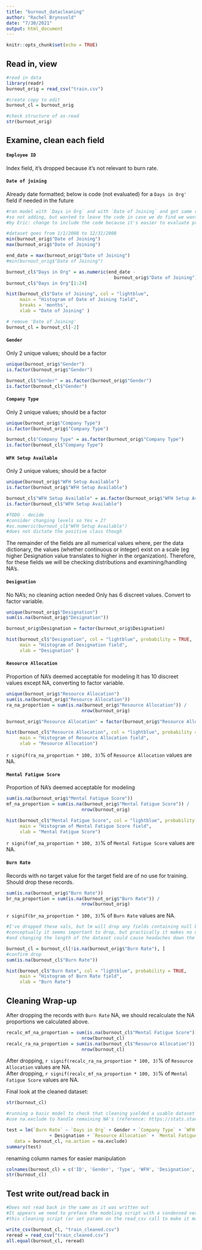 ```yaml
---
title: "burnout_datacleaning"
author: "Rachel Brynsvold"
date: "7/30/2021"
output: html_document
---
```


```r
knitr::opts_chunk$set(echo = TRUE)
```

## Read in, view

```r
#read in data
library(readr)
burnout_orig = read_csv("train.csv")

#create copy to edit
burnout_cl = burnout_orig

#check structure of as-read
str(burnout_orig)
```

## Examine, clean each field

#### `Employee ID`



Index field, it's dropped because it's not relevant to burn rate.

#### `Date of joining`
Already date formatted; below is code (not evaluated) for a `Days in Org'` field 
if needed in the future

```r
#ran model with `Days in Org` and with `Date of Joining` and got same results
#so not adding, but wanted to leave the code in case we do find we want it for some reason
#by Eric: change to include the code because it's easier to evaluate predicotrs in numeric format.

#dataset goes from 1/1/2008 to 12/31/2008
min(burnout_orig$"Date of Joining")
max(burnout_orig$"Date of Joining")

end_date = max(burnout_orig$"Date of Joining")
#min(burnout_orig$"Date of Joining")

burnout_cl$"Days in Org" = as.numeric(end_date - 
                                        burnout_orig$"Date of Joining")
burnout_cl$"Days in Org"[1:24]

hist(burnout_cl$"Date of Joining", col = "lightblue",
     main = "Histogram of Date of Joining field", 
     breaks = 'months',
     xlab = "Date of Joining" )

# remove 'Date of Joining'
burnout_cl = burnout_cl[-2]
```

#### `Gender`
Only 2 unique values; should be a factor

```r
unique(burnout_orig$"Gender")
is.factor(burnout_orig$"Gender")

burnout_cl$"Gender" = as.factor(burnout_orig$"Gender")
is.factor(burnout_cl$"Gender")
```
       
#### `Company Type`
Only 2 unique values; should be a factor

```r
unique(burnout_orig$"Company Type")
is.factor(burnout_orig$"Company Type")

burnout_cl$"Company Type" = as.factor(burnout_orig$"Company Type")
is.factor(burnout_cl$"Company Type")
```

#### `WFH Setup Available`
Only 2 unique values; should be a factor

```r
unique(burnout_orig$"WFH Setup Available")
is.factor(burnout_orig$"WFH Setup Available")

burnout_cl$"WFH Setup Available" = as.factor(burnout_orig$"WFH Setup Available")
is.factor(burnout_cl$"WFH Setup Available")

#TODO - decide
#consider changing levels so Yes = 2?
#as.numeric(burnout_cl$"WFH Setup Available")
#does not dictate the positive class though
```

The remainder of the fields are all numerical values where, per the data 
dictionary, the values (whether continuous or integer) exist on a scale (eg
higher Designation value translates to higher in the organization).  Therefore,
for these fields we will be checking distributions and examining/handling NA's.

#### `Designation`
No NA's; no cleaning action needed
Only has 6 discreet values. Convert to factor variable.

```r
unique(burnout_orig$"Designation")
sum(is.na(burnout_orig$"Designation"))

burnout_orig$Designation = factor(burnout_orig$Designation)

hist(burnout_cl$"Designation", col = "lightblue", probability = TRUE,
     main = "Histogram of Designation field", 
     xlab = "Designation" )
```

#### `Resource Allocation` 
Proportion of NA's deemed acceptable for modeling
It has 10 discreet values except NA, converting to factor variable.

```r
unique(burnout_orig$"Resource Allocation")
sum(is.na(burnout_orig$"Resource Allocation"))
ra_na_proportion = sum(is.na(burnout_orig$"Resource Allocation")) / 
                            nrow(burnout_orig)

burnout_orig$"Resource Allocation" = factor(burnout_orig$"Resource Allocation")

hist(burnout_cl$"Resource Allocation", col = "lightblue", probability = TRUE,
     main = "Histogram of Resource Allocation field", 
     xlab = "Resource Allocation")
```
     
`r signif(ra_na_proportion * 100, 3)`% of `Resource Allocation` values are NA.


#### `Mental Fatigue Score`
Proportion of NA's deemed acceptable for modeling

```r
sum(is.na(burnout_orig$"Mental Fatigue Score"))
mf_na_proportion = sum(is.na(burnout_orig$"Mental Fatigue Score")) / 
                            nrow(burnout_orig)

hist(burnout_cl$"Mental Fatigue Score", col = "lightblue", probability = TRUE,
     main = "Histogram of Mental Fatigue Score field", 
     xlab = "Mental Fatigue Score")
```
     
`r signif(mf_na_proportion * 100, 3)`% of `Mental Fatigue Score` values are NA.

#### `Burn Rate`
Records with no target value for the target field are of no use for training.  
Should drop these records.

```r
sum(is.na(burnout_orig$"Burn Rate"))
br_na_proportion = sum(is.na(burnout_orig$"Burn Rate")) / 
                            nrow(burnout_orig)
```
     
`r signif(br_na_proportion * 100, 3)`% of `Burn Rate` values are NA.

```r
#I've dropped these vals, but lm will drop any fields containing null by default
#conceptually it seems important to drop, but practically it makes no difference,
#and changing the length of the dataset could cause headaches down the line

burnout_cl = burnout_cl[!is.na(burnout_orig$"Burn Rate"), ]
#confirm drop
sum(is.na(burnout_cl$"Burn Rate"))

hist(burnout_cl$"Burn Rate", col = "lightblue", probability = TRUE,
     main = "Histogram of Burn Rate field", 
     xlab = "Burn Rate")
```

## Cleaning Wrap-up

After dropping the records with `Burn Rate` NA, we should recalculate the NA
proportions we calculated above.

```r
recalc_mf_na_proportion = sum(is.na(burnout_cl$"Mental Fatigue Score")) / 
                            nrow(burnout_cl)
recalc_ra_na_proportion = sum(is.na(burnout_cl$"Resource Allocation")) / 
                            nrow(burnout_cl)
```

After dropping, `r signif(recalc_ra_na_proportion * 100, 3)`% of 
`Resource Allocation` values are NA.    
After dropping, `r signif(recalc_mf_na_proportion * 100, 3)`% of 
`Mental Fatigue Score` values are NA.    

Final look at the cleaned dataset: 

```r
str(burnout_cl)
```


```r
#running a basic model to check that cleaning yielded a usable dataset
#use na.exclude to handle remaining NA's (reference: https://stats.stackexchange.com/questions/492955/should-i-use-na-omit-or-na-exclude-in-a-linear-model-in-r)

test = lm(`Burn Rate` ~ `Days in Org` + Gender + `Company Type` + `WFH Setup Available`
                + Designation + `Resource Allocation` + `Mental Fatigue Score`, 
   data = burnout_cl, na.action = na.exclude)
summary(test)
```

renaming column names for easier manipulation
```r
colnames(burnout_cl) = c('ID', 'Gender', 'Type', 'WFH', 'Designation', 'Resource', 'Fatigue', 'Burn', 'Days')
str(burnout_cl)
```

## Test write out/read back in
```r
#Does not read back in the same as it was written out
#It appears we need to preface the modeling script with a condensed version of 
#this cleaning script (or set params on the read_csv call to make it match)

write_csv(burnout_cl, "train_cleaned.csv")
reread = read_csv("train_cleaned.csv")
all.equal(burnout_cl, reread)
```

